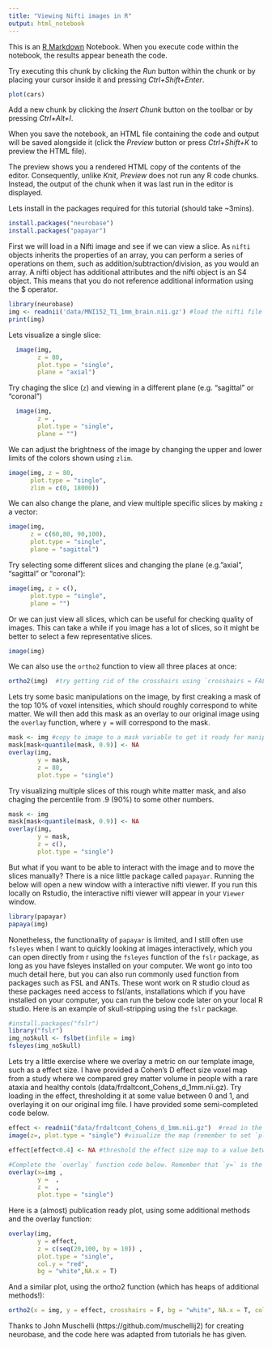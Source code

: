 ```yaml
---
title: "Viewing Nifti images in R"
output: html_notebook
---
```


This is an [R Markdown](http://rmarkdown.rstudio.com) Notebook. When you execute code within the notebook, the results appear beneath the code. 

Try executing this chunk by clicking the *Run* button within the chunk or by placing your cursor inside it and pressing *Ctrl+Shift+Enter*. 

```r
plot(cars)
```

Add a new chunk by clicking the *Insert Chunk* button on the toolbar or by pressing *Ctrl+Alt+I*.

When you save the notebook, an HTML file containing the code and output will be saved alongside it (click the *Preview* button or press *Ctrl+Shift+K* to preview the HTML file).

The preview shows you a rendered HTML copy of the contents of the editor. Consequently, unlike *Knit*, *Preview* does not run any R code chunks. Instead, the output of the chunk when it was last run in the editor is displayed.

Lets install in the packages required for this tutorial (should take ~3mins).

```r
install.packages("neurobase")
install.packages("papayar")
```


First we will load in a Nifti image and see if we can view a slice. As `nifti` objects inherits the properties of an array, you can perform a series of operations on them, such as addition/subtraction/division, as you would an array. A nifti object has additional attributes and the nifti object is an S4 object. This means that you do not reference additional information using the $ operator.

```r
library(neurobase)
img <- readnii('data/MNI152_T1_1mm_brain.nii.gz') #load the nifti file into R
print(img)

```


Lets visualize a single slice:
```r
  image(img, 
        z = 80, 
        plot.type = "single", 
        plane = "axial")
```

Try chaging the slice (`z`) and viewing in a different plane (e.g. "sagittal" or "coronal")
```r
  image(img, 
        z = , 
        plot.type = "single", 
        plane = "")
```


We can adjust the brightness of the image by changing the upper and lower limits of the colors shown using `zlim`. 

```r
image(img, z = 80, 
      plot.type = "single", 
      zlim = c(0, 18000))
```

We can also change the plane, and view multiple specific slices by making `z` a vector:

```r
image(img, 
      z = c(60,80, 90,100),
      plot.type = "single", 
      plane = "sagittal")
```


Try selecting some different slices and changing the plane (e.g."axial", "sagittal" or "coronal"):

```r
image(img, z = c(),
      plot.type = "single", 
      plane = "")
```



Or we can just view all slices, which can be useful for checking quality of images. This can take a while if you image has a lot of slices, so it might be better to select a few representative slices.


```r
image(img)
```


We can also use the `ortho2` function to view all three places at once:
```r
ortho2(img)  #try getting rid of the crosshairs using `crosshairs = FALSE`
```

Lets try some basic manipulations on the image, by first creaking a mask of the top 10% of voxel intensities, which should roughly correspond to white matter. We will then add this mask as an overlay to our original image using the `overlay` function, where `y =` will correspond to the mask.
```r
mask <- img #copy to image to a mask variable to get it ready for manipulation
mask[mask<quantile(mask, 0.9)] <- NA
overlay(img, 
        y = mask, 
        z = 80, 
        plot.type = "single")
```

Try visualizing multiple slices of this rough white matter mask, and also chaging the percentile from .9 (90%) to some other numbers.
```r
mask <- img
mask[mask<quantile(mask, 0.9)] <- NA
overlay(img, 
        y = mask, 
        z = c(), 
        plot.type = "single")
```


But what if you want to be able to interact with the image and to move the slices manually? There is a nice little package called `papayar`. Running the below will open a new window with a interactive nifti viewer. If you run this locally on Rstudio, the interactive nifti viewer will appear in your `Viewer` window. 

```r
library(papayar)
papaya(img)
```

Nonetheless, the functionality of  `papayar` is limited, and I still often use `fsleyes` when I want to quickly looking at images interactively, which you can open directly from r using the `fsleyes` function of the `fslr` package, as long as you have fsleyes installed on your computer. We wont go into too much detail here, but you can also run commonly used function from packages such as FSL and ANTs. These wont work on R studio cloud as these packages need access to fsl/ants, installations which if you have installed on your computer, you can run the below code later on your local R studio. Here is an example of skull-stripping using the `fslr` package. 

```r
#install.packages("fslr") 
library("fslr")
img_noSkull <- fslbet(infile = img)
fsleyes(img_noSkull)
```


Lets try a little exercise where we overlay a metric on our template image, such as a effect size. I have provided a Cohen's D effect size voxel map from a study where we compared grey matter volume in people with a rare ataxia and healthy contols (data/frdaltcont_Cohens_d_1mm.nii.gz). Try loading in the effect, thresholding it at some value between 0 and 1, and overlaying it on our original img file. I have provided some semi-completed code below.

```r

effect <- readnii("data/frdaltcont_Cohens_d_1mm.nii.gz")  #read in the effect size map
image(z=, plot.type = "single") #visualize the map (remember to set `plot.type = "single" and select a slice using `z=`, or all slices will be visualized!)

effect[effect<0.4] <- NA #threshold the effect size map to a value between 0 and 1.. maybe we only want to see the strong effects greater than .8.

#Complete the `overlay` function code below. Remember that `y=` is the overlay and `z=` is the slice or slices you want to visualize. 
overlay(x=img , 
        y =  , 
        z =  , 
        plot.type = "single")

```


Here is a (almost) publication ready plot, using some additional methods and the overlay function:

```r
overlay(img, 
        y = effect, 
        z = c(seq(20,100, by = 10)) ,
        plot.type = "single", 
        col.y = "red", 
        bg = "white",NA.x = T)

```


And a similar plot, using the ortho2 function (which has heaps of additional methods!):
```r
ortho2(x = img, y = effect, crosshairs = F, bg = "white", NA.x = T, col.y  = hotmetal())
```



Thanks to John Muschelli (https://github.com/muschellij2) for creating neurobase, and the code here was adapted from tutorials he has given. 
